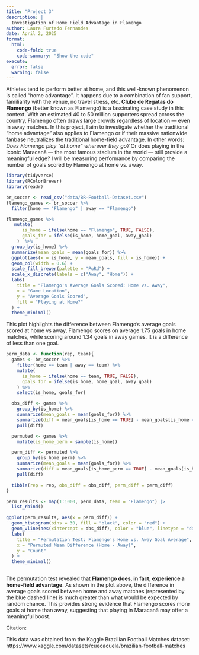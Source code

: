 ```yaml
---
title: "Project 3"
description: |
  Investigation of Home Field Advantage in Flamengo
author: Laura Furtado Fernandes
date: April 2, 2025
format:
  html:
    code-fold: true
    code-summary: "Show the code"
execute:
  error: false  
  warning: false
---
```


Athletes tend to perform better at home, and this well-known phenomenon is called "home advantage". It happens due to a combination of fan support, familiarity with the venue, no travel stress, etc. **Clube de Regatas do Flamengo** (better known as Flamengo) is a fascinating case study in this context. With an estimated 40 to 50 million supporters spread across the country, Flamengo often draws large crowds regardless of location — even in away matches. In this project, I aim to investigate whether the traditional "home advantage" also applies to Flamengo or if their massive nationwide fanbase neutralizes the traditional home-field advantage. In other words: *Does Flamengo play "at home" wherever they go?* Or does playing in the iconic Maracanã — the most famous stadium in the world — still provide a meaningful edge? I will be measuring performance by comparing the number of goals scored by Flamengo at home vs. away.

```r
library(tidyverse)
library(RColorBrewer)
library(readr)

br_soccer <- read_csv("data/BR-Football-Dataset.csv")
flamengo_games <- br_soccer %>% 
  filter(home == "Flamengo" | away == "Flamengo")

```

```r

flamengo_games %>%
   mutate(
      is_home = ifelse(home == "Flamengo", TRUE, FALSE),
      goals_for = ifelse(is_home, home_goal, away_goal)
    )  %>%
  group_by(is_home) %>% 
  summarize(mean_goals = mean(goals_for)) %>% 
  ggplot(aes(x = is_home, y = mean_goals, fill = is_home)) +
  geom_col(width = 0.6) +
  scale_fill_brewer(palette = "PuRd") + 
  scale_x_discrete(labels = c("Away", "Home")) +
  labs(
    title = "Flamengo's Average Goals Scored: Home vs. Away",
    x = "Game Location",
    y = "Average Goals Scored", 
    fill = "Playing at Home?"
  ) +
  theme_minimal()

```

This plot highlights the difference between Flamengo's average goals scored at home vs away, Flamengo scores on average 1.75 goals in home matches, while scoring around 1.34 goals in away games. It is a difference of less than one goal.

```r

perm_data <- function(rep, team){
  games <- br_soccer %>%
    filter(home == team | away == team) %>%
    mutate(
      is_home = ifelse(home == team, TRUE, FALSE),
      goals_for = ifelse(is_home, home_goal, away_goal)
    ) %>%
    select(is_home, goals_for)

  obs_diff <- games %>%
    group_by(is_home) %>%
    summarize(mean_goals = mean(goals_for)) %>%
    summarize(diff = mean_goals[is_home == TRUE] - mean_goals[is_home == FALSE]) %>%
    pull(diff)

  permuted <- games %>%
    mutate(is_home_perm = sample(is_home))

  perm_diff <- permuted %>%
    group_by(is_home_perm) %>%
    summarize(mean_goals = mean(goals_for)) %>%
    summarize(diff = mean_goals[is_home_perm == TRUE] - mean_goals[is_home_perm == FALSE]) %>%
    pull(diff)

  tibble(rep = rep, obs_diff = obs_diff, perm_diff = perm_diff)
}

perm_results <- map(1:1000, perm_data, team = "Flamengo") |> 
  list_rbind()

```

```r
ggplot(perm_results, aes(x = perm_diff)) +
  geom_histogram(bins = 30, fill = "black", color = "red") +
  geom_vline(aes(xintercept = obs_diff), color = "blue", linetype = "dashed", linewidth = 1) +
  labs(
    title = "Permutation Test: Flamengo's Home vs. Away Goal Average",
    x = "Permuted Mean Difference (Home - Away)",
    y = "Count"
  ) + 
  theme_minimal()
  

```

The permutation test revealed that **Flamengo does, in fact, experience a home-field advantage**. As shown in the plot above, the difference in average goals scored between home and away matches (represented by the blue dashed line) is much greater than what would be expected by random chance. This provides strong evidence that Flamengo scores more goals at home than away, suggesting that playing in Maracanã may offer a meaningful boost.

Citation:

This data was obtained from the Kaggle Brazilian Football Matches dataset: https://www.kaggle.com/datasets/cuecacuela/brazilian-football-matches
